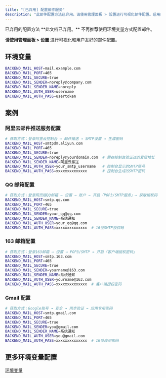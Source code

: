 ```yaml
---
title: "[已弃用] 配置邮件服务"
description: "此邮件配置方法已弃用。请使用管理面板 > 设置进行可视化邮件配置。启用邮件服务可以开启站内的邮件通知，用户自助修改密码等功能。"
---
```


<Info>
已弃用的配置方法
**此文档已弃用。** 不再推荐使用环境变量方式配置邮件。

**请使用管理面板 > 设置** 进行可视化和用户友好的邮件配置。
</Info>

## 环境变量
```sh
BACKEND_MAIL_HOST=mail.example.com
BACKEND_MAIL_PORT=465
BACKEND_MAIL_SECURE=true
BACKEND_MAIL_SENDER=noreply@company.com
BACKEND_MAIL_SENDER_NAME=noreply
BACKEND_MAIL_AUTH_USER=username
BACKEND_MAIL_AUTH_PASS=usertoken
```


## 案例

### 阿里云邮件推送服务配置
```sh
# 获取方式：登录阿里云控制台 → 邮件推送 → SMTP设置 → 生成密码
BACKEND_MAIL_HOST=smtpdm.aliyun.com
BACKEND_MAIL_PORT=465
BACKEND_MAIL_SECURE=true
BACKEND_MAIL_SENDER=noreply@yourdomain.com  # 需在控制台验证过的发信地址
BACKEND_MAIL_SENDER_NAME=阿里云推送
BACKEND_MAIL_AUTH_USER=your_smtp_username   # 控制台显示的SMTP账号
BACKEND_MAIL_AUTH_PASS=xxxxxxxxxxxxxx       # 控制台生成的SMTP密码
```

### QQ 邮箱配置
```sh
# 获取方式：登录网页版QQ邮箱 → 设置 → 账户 → 开启「POP3/SMTP服务」→ 获取授权码
BACKEND_MAIL_HOST=smtp.qq.com
BACKEND_MAIL_PORT=465
BACKEND_MAIL_SECURE=true
BACKEND_MAIL_SENDER=your_qq@qq.com
BACKEND_MAIL_SENDER_NAME=系统通知
BACKEND_MAIL_AUTH_USER=your_qq@qq.com
BACKEND_MAIL_AUTH_PASS=xxxxxxxxxxxxxx  # 16位SMTP授权码
```

### 163 邮箱配置
```sh
# 获取方式：登录163邮箱 → 设置 → POP3/SMTP → 开启「客户端授权密码」
BACKEND_MAIL_HOST=smtp.163.com
BACKEND_MAIL_PORT=465
BACKEND_MAIL_SECURE=true
BACKEND_MAIL_SENDER=yourname@163.com
BACKEND_MAIL_SENDER_NAME=系统通知
BACKEND_MAIL_AUTH_USER=yourname@163.com
BACKEND_MAIL_AUTH_PASS=xxxxxxxxxxxxxx  # 客户端授权密码
```

### Gmail 配置
```sh
# 获取方式：Google账号 → 安全 → 两步验证 → 应用专用密码
BACKEND_MAIL_HOST=smtp.gmail.com
BACKEND_MAIL_PORT=465
BACKEND_MAIL_SECURE=true
BACKEND_MAIL_SENDER=you@gmail.com
BACKEND_MAIL_SENDER_NAME=系统通知
BACKEND_MAIL_AUTH_USER=you@gmail.com
BACKEND_MAIL_AUTH_PASS=xxxxxxxxxxxxxx  # 16位应用密码
```

## 更多环境变量配置

[环境变量](/zh/deploy/env)
